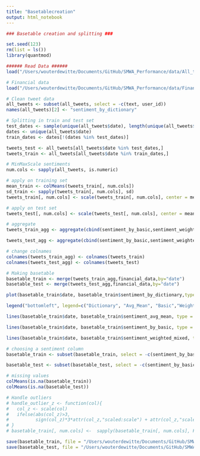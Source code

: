 ```yaml
---
title: "Basetablecreation"
output: html_notebook
---
```



```r
### Basetable creation and splitting ###

set.seed(123)
rm(list = ls())
library(quantmod)

###### Read Data ######
load("/Users/wouterdewitte/Documents/GitHub/SMWA_Performance/data/All_tweets_all_features.RData")
```

```r
# Financial data
load("/Users/wouterdewitte/Documents/GitHub/SMWA_Performance/data/Financial_Data.RData")
```

```r
# Clean tweet data
all_tweets <- subset(all_tweets, select = -c(text, user_id))
names(all_tweets)[2] <- "sentiment_by_dictionary"

# Splitting in train and test set
test_dates <- sample(unique(all_tweets$date), length(unique(all_tweets$date))*0.2)
dates <- unique(all_tweets$date)
train_dates <- dates[!(dates %in% test_dates)]

tweets_test <- all_tweets[all_tweets$date %in% test_dates,]
tweets_train <- all_tweets[all_tweets$date %in% train_dates,]

# MinMaxScale sentiments
num.cols <- sapply(all_tweets, is.numeric)

# apply on training set
mean_train <- colMeans(tweets_train[, num.cols])
sd_train <- sapply(tweets_train[, num.cols], sd)
tweets_train[, num.cols] <- scale(tweets_train[, num.cols], center = mean_train, scale = sd_train)

# apply on test set
tweets_test[, num.cols] <- scale(tweets_test[, num.cols], center = mean_train, scale = sd_train)
```

```r
# aggregate
tweets_train_agg <- aggregate(cbind(sentiment_by_basic,sentiment_weighted_mixed,sentiment_avg_mean, tweets_train$sentiment_by_dictionary,Topic_1,Topic_2) ~ tweets_train$date, tweets_train, mean)

tweets_test_agg <- aggregate(cbind(sentiment_by_basic,sentiment_weighted_mixed,sentiment_avg_mean,sentiment_by_dictionary,Topic_1,Topic_2) ~ tweets_test$date, tweets_test, mean)

# change colnames
colnames(tweets_train_agg) <- colnames(tweets_train)
colnames(tweets_test_agg) <- colnames(tweets_test)
```

```r
# Making basetable
basetable_train <- merge(tweets_train_agg,financial_data,by="date")
basetable_test <- merge(tweets_test_agg,financial_data,by="date")
```

```r
plot(basetable_train$date, basetable_train$sentiment_by_dictionary,type = "o", col = "red", xlab = "Date", ylab = "Average Sentiment per Hour", main = "Sentiment")

legend("bottomleft", legend=c("Dictionary", "Avg_Mean", "Basic","Weighted_mixed"), col=c("red", "blue", "green", "orange"), lty=1, cex=0.8)

lines(basetable_train$date, basetable_train$sentiment_avg_mean, type = "o", col = "blue")

lines(basetable_train$date, basetable_train$sentiment_by_basic, type = "o", col = "green")

lines(basetable_train$date, basetable_train$sentiment_weighted_mixed, type = "o", col = "orange")
```

```r
# choosing a sentiment column
basetable_train <- subset(basetable_train, select = -c(sentiment_by_basic,sentiment_weighted_mixed,sentiment_avg_mean))

basetable_test <- subset(basetable_test, select = -c(sentiment_by_basic,sentiment_weighted_mixed,sentiment_avg_mean))
```

```r
# missing values
colMeans(is.na(basetable_train))
colMeans(is.na(basetable_test))

# Handle outliers
# handle_outlier_z <- function(col){
#   col_z <- scale(col)
#   ifelse(abs(col_z)>3,
#          sign(col_z)*3*attr(col_z,"scaled:scale") + attr(col_z,"scaled:center"), col)
# }
# basetable_train[, num.cols] <-  sapply(basetable_train[, num.cols], FUN = handle_outlier_z)
```


```r
save(basetable_train, file = "/Users/wouterdewitte/Documents/GitHub/SMWA_Performance/data/basetable_train.RData")
save(basetable_test, file = "/Users/wouterdewitte/Documents/GitHub/SMWA_Performance/data/basetable_test.RData")
```




